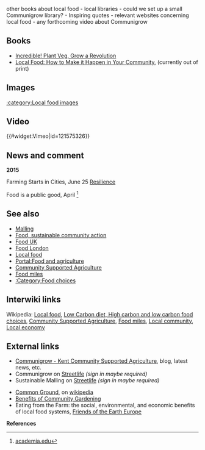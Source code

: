 {{365reasons header}}

other books about local food - local libraries - could we set up a small Communigrow library? - Inspiring quotes - relevant websites concerning local food - any forthcoming video about Communigrow

== Books ==

*[http://urbanpollinators.co.uk/?page_id=1898 Incredible! Plant Veg, Grow a Revolution] 
*[https://www.transitionnetwork.org/books#food Local Food: How to Make it Happen in Your Community], (currently out of print) 

== Images ==

[[:category:Local food images]]

== Video ==

{{#widget:Vimeo|id=121575326}}

== News and comment ==

'''2015'''

Farming Starts in Cities, June 25 [http://www.resilience.org/stories/2015-06-25/farming-starts-in-cities Resilience]

Food is a public good, April <ref>[https://www.academia.edu/11733398/Food_is_a_public_good academia.edu]</ref>

== See also ==
*[[Malling]]
*[[Food, sustainable community action]]
*[[Food UK]]
*[[Food London]]
*[[Local food]]
*[[Portal:Food and agriculture]]
*[[Community Supported Agriculture]]
*[[Food miles]]
*[[:Category:Food choices]]

== Interwiki links ==
Wikipedia: [[wikipedia:Local food|Local food]], [[wikipedia:Low_carbon_diet#High_carbon_and_low_carbon_food_choices|Low Carbon diet, High carbon and low carbon food choices]], [[wikipedia:Community Supported Agriculture|Community Supported Agriculture]], [[wikipedia:Food miles|Food miles]], [[wikipedia:Local community#Local economy|Local community, Local economy]]

== External links ==
* [http://www.communigrowcsakent.blogspot.co.uk/ Communigrow - Kent Community Supported Agriculture], blog, latest news, etc.
* Communigrow on [https://www.streetlife.com/page/larkfield-and-ditton-local-food-communigrow/ Streetlife] ''(sign in maybe required)''
*Sustainable Malling on [https://www.streetlife.com/page/sustainable-malling/ Streetlife] ''(sign in maybe required)''

*[http://commonground.org.uk/ Common Ground], on [[Wikipedia:Common Ground (United Kingdom)|wikipedia]]
*[http://www.gardendallas.org/benefits.htm Benefits of Community Gardening]
*Eating from the Farm: the social, environmental, and economic benefits of local food systems, [https://www.foeeurope.org/sites/default/files/agriculture/2015/eating_from_the_farm.pdf Friends of the Earth Europe]


{{scaendmenu}}

'''References'''
<references/>